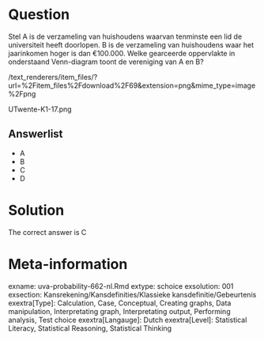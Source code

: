Question
========

Stel A is de verzameling van huishoudens waarvan tenminste een lid de universiteit heeft doorlopen. B is de verzameling van huishoudens waar het jaarinkomen hoger is dan €100.000. Welke gearceerde oppervlakte in onderstaand Venn-diagram toont de vereniging van A en B? 

 /text_renderers/item_files/?url=%2Fitem_files%2Fdownload%2F69&extension=png&mime_type=image%2Fpng 

 UTwente-K1-17.png 

Answerlist
----------
* A
* B
* C
* D

Solution
========

The correct answer is  C 

Meta-information
================
exname: uva-probability-662-nl.Rmd 
extype: schoice 
exsolution: 001 
exsection: Kansrekening/Kansdefinities/Klassieke kansdefinitie/Gebeurtenis
exextra[Type]: Calculation, Case, Conceptual, Creating graphs, Data manipulation, Interpretating graph, Interpretating output, Performing analysis, Test choice 
exextra[Langauge]: Dutch 
exextra[Level]: Statistical Literacy, Statistical Reasoning, Statistical Thinking 
